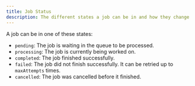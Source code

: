 ```yaml
---
title: Job Status
description: The different states a job can be in and how they change
---
```


A job can be in one of these states:

- `pending`: The job is waiting in the queue to be processed.
- `processing`: The job is currently being worked on.
- `completed`: The job finished successfully.
- `failed`: The job did not finish successfully. It can be retried up to `maxAttempts` times.
- `cancelled`: The job was cancelled before it finished.
